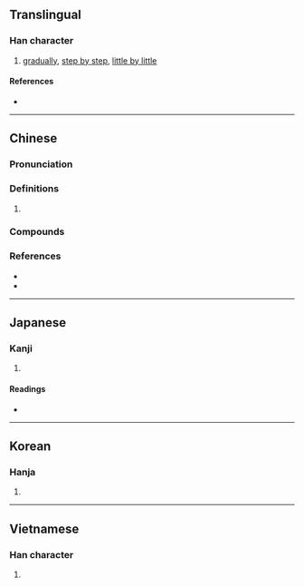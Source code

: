 {{see also|浸}}
{{character info}}

==Translingual==

===Han character===
{{Han char|rn=40|rad=宀|as=10|sn=13|four=30147|canj=JESE|ids=⿱宀浸}}

# [[gradually]], [[step by step]], [[little by little]]

====References====
* {{Han ref|kx=0289.230|dkj=07253|hdz=20946.080|uh=5BD6|ud=23510|bh=DD48|bd=56648}}

----

==Chinese==
{{zh-forms}}

===Pronunciation===
{{zh-pron
|m=jìn
|c=zam3
|cat=
}}

===Definitions===
{{zh-hanzi}}

# {{zh-alt-form|浸|gradually}}

===Compounds===
{{zh-der|寖明寖昌|寖微寖滅}}

===References===
* {{R:twedu|B00751}}
* {{R:yue:mfccd}}

----

==Japanese==

===Kanji===
{{ja-kanji|grade=|rs=宀10}}

# {{rfdef|ja|sort=宀10}}

====Readings====
* {{ja-readings|on=[[しん]] (shin)|kun=[[ひたす]] (hitasu), [[そそぐ]] (sosogu), [[つむ]] (tsumu), [[つもる]] (tsumoru)}}

----

==Korean==

===Hanja===
{{ko-hanja|hangeul=침|rv=chim|mr=ch'im}}

# {{rfdef|ko|sort=宀10}}

----

==Vietnamese==

===Han character===
{{vi-readings|reading=tẩm}}

# {{rfdef|vi}}

{{cln|vi|Han tu}}